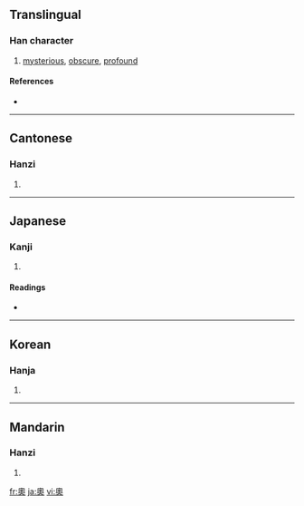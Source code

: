 {{see|奥}}
==Translingual==

===Han character===
{{Han char|rn=37|rad=大|as=10|sn=13|four=2743<sub>0</sub>|canj=竹月大 (HBK)}}

# [[mysterious]], [[obscure]], [[profound]]

====References====
* {{Han ref|kx=0253.190|dkj=05985|dj=0515.140|hdz=10547.031|uh=5967|ud=22887|bh=B6F8|bd=46840}}

----

==Cantonese==

===Hanzi===
{{yue-hanzi|jyut=ou3, juk1|y=ou, yūk}}

# {{defn|Cantonese}}

----

==Japanese==

===Kanji===
{{ja-kanji|grade=|rs=大10}}

# {{defn|Japanese}}

====Readings====
* {{ja-readings|on=[[おう]] (ō), [[おく]] (oku), [[いく]] (iku)|kun=[[おく]] (oku), [[くま]] (kuma)}}

----

==Korean==

===Hanja===
{{ko-hanja|hangeul=[[오]], [[욱]]|eumhun=깊을, 따뜻할|rv=o, uk|mr=o, uk}}

# {{defn|Korean}}

----

==Mandarin==

===Hanzi===
{{cmn-hanzi|sim=奥|pin=[[ào]] ([[ao4]]), [[yù]] ([[yu4]])|wg=ao<sup>4</sup>, yü<sup>4</sup>}}

# {{defn|Mandarin}}

[[fr:奧]]
[[ja:奧]]
[[vi:奧]]